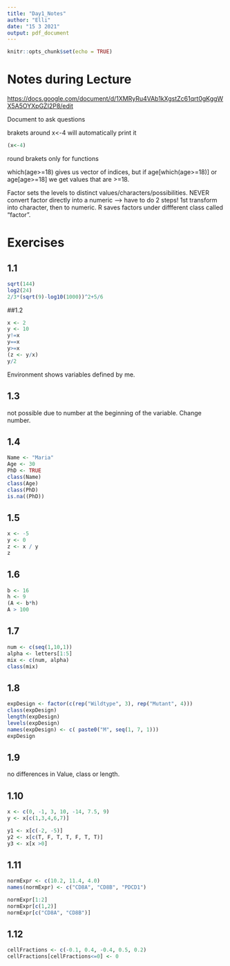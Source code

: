 ```yaml
---
title: "Day1_Notes"
author: "Elli"
date: "15 3 2021"
output: pdf_document
---
```


```r
knitr::opts_chunk$set(echo = TRUE)
```

# Notes during Lecture

<https://docs.google.com/document/d/1XMRyRu4VAb1kXgstZc61qrt0gKggWX5A5OYXpGZI2P8/edit>

Document to ask questions

brakets around x<-4 will automatically print it

```r

(x<-4)

```

round brakets only for functions

which(age>=18) gives us vector of indices, but if age[which(age>=18)] or age[age>=18] we get values that are >=18.

Factor sets the levels to distinct values/characters/possibilities. NEVER convert factor directly into a numeric --> have to do 2 steps!
1st transform into character, then to numeric. R saves factors under diffferent class called "factor".



# Exercises
## 1.1
```r
sqrt(144)
log2(24)
2/3*(sqrt(9)-log10(1000))^2+5/6

```
##1.2
```r
x <- 2
y <- 10
y!=x
y==x
y>=x
(z <- y/x)
y/2

```

Environment shows variables defined by me.

## 1.3
not possible due to number at the beginning of the variable. Change number.

## 1.4
```r
Name <- "Maria"
Age <- 30
PhD <- TRUE
class(Name)
class(Age)
class(PhD)
is.na((PhD))

```

## 1.5
```r
x <- -5
y <- 0
z <- x / y
z

```

## 1.6
```r
b <- 16
h <- 9
(A <- b*h)
A > 100

```

## 1.7
```r
num <- c(seq(1,10,1))
alpha <- letters[1:5]
mix <- c(num, alpha)
class(mix)


```

## 1.8
```r
expDesign <- factor(c(rep("Wildtype", 3), rep("Mutant", 4)))
class(expDesign)
length(expDesign)
levels(expDesign)
names(expDesign) <- c( paste0("M", seq(1, 7, 1)))
expDesign
```

## 1.9
no differences in Value, class or length.

## 1.10
```r
x <- c(0, -1, 3, 10, -14, 7.5, 9)
y <- x[c(1,3,4,6,7)]

y1 <- x[c(-2, -5)]
y2 <- x[c(T, F, T, T, F, T, T)]
y3 <- x[x >0]

```

## 1.11
```r
normExpr <- c(10.2, 11.4, 4.0)
names(normExpr) <- c("CD8A", "CD8B", "PDCD1")

normExpr[1:2]
normExpr[c(1,2)]
normExpr[c("CD8A", "CD8B")]

```

## 1.12
```r
cellFractions <- c(-0.1, 0.4, -0.4, 0.5, 0.2)
cellFractions[cellFractions<=0] <- 0

```